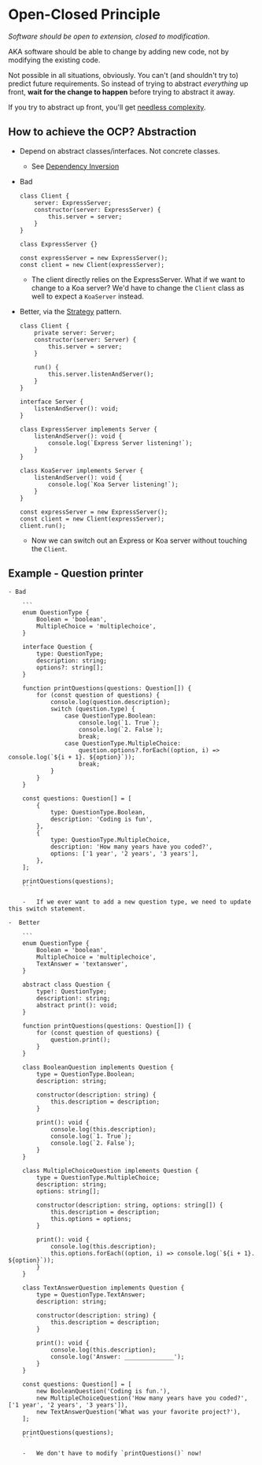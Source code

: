 # Open-Closed Principle

_Software should be open to extension, closed to modification_.

AKA software should be able to change by adding new code, not by modifying the existing code.

Not possible in all situations, obviously. You can't (and shouldn't try to) predict future requirements.
So instead of trying to abstract _everything_ up front, **wait for the change to happen** before trying to abstract it away.

If you try to abstract up front, you'll get [needless complexity](/solid-principles/smells).

## How to achieve the OCP? Abstraction

-   Depend on abstract classes/interfaces. Not concrete classes.

    -   See [Dependency Inversion](/solid-principles/dependency-inversion)

-   Bad

    ```
    class Client {
        server: ExpressServer;
        constructor(server: ExpressServer) {
            this.server = server;
        }
    }

    class ExpressServer {}

    const expressServer = new ExpressServer();
    const client = new Client(expressServer);
    ```

    -   The client directly relies on the ExpressServer. What if we want to change to a Koa server?
        We'd have to change the `Client` class as well to expect a `KoaServer` instead.

-   Better, via the [Strategy](/design-patterns) pattern.

    ```
    class Client {
        private server: Server;
        constructor(server: Server) {
            this.server = server;
        }

        run() {
            this.server.listenAndServer();
        }
    }

    interface Server {
        listenAndServer(): void;
    }

    class ExpressServer implements Server {
        listenAndServer(): void {
            console.log(`Express Server listening!`);
        }
    }

    class KoaServer implements Server {
        listenAndServer(): void {
            console.log(`Koa Server listening!`);
        }
    }

    const expressServer = new ExpressServer();
    const client = new Client(expressServer);
    client.run();
    ```

    -   Now we can switch out an Express or Koa server without touching the `Client`.

## Example - Question printer

    - Bad

        ```
        enum QuestionType {
            Boolean = 'boolean',
            MultipleChoice = 'multiplechoice',
        }

        interface Question {
            type: QuestionType;
            description: string;
            options?: string[];
        }

        function printQuestions(questions: Question[]) {
            for (const question of questions) {
                console.log(question.description);
                switch (question.type) {
                    case QuestionType.Boolean:
                        console.log(`1. True`);
                        console.log(`2. False`);
                        break;
                    case QuestionType.MultipleChoice:
                        question.options?.forEach((option, i) => console.log(`${i + 1}. ${option}`));
                        break;
                }
            }
        }

        const questions: Question[] = [
            {
                type: QuestionType.Boolean,
                description: 'Coding is fun',
            },
            {
                type: QuestionType.MultipleChoice,
                description: 'How many years have you coded?',
                options: ['1 year', '2 years', '3 years'],
            },
        ];

        printQuestions(questions);
        ```

        -   If we ever want to add a new question type, we need to update this switch statement.

    -  Better

        ```
        enum QuestionType {
            Boolean = 'boolean',
            MultipleChoice = 'multiplechoice',
            TextAnswer = 'textanswer',
        }

        abstract class Question {
            type!: QuestionType;
            description!: string;
            abstract print(): void;
        }

        function printQuestions(questions: Question[]) {
            for (const question of questions) {
                question.print();
            }
        }

        class BooleanQuestion implements Question {
            type = QuestionType.Boolean;
            description: string;

            constructor(description: string) {
                this.description = description;
            }

            print(): void {
                console.log(this.description);
                console.log(`1. True`);
                console.log(`2. False`);
            }
        }

        class MultipleChoiceQuestion implements Question {
            type = QuestionType.MultipleChoice;
            description: string;
            options: string[];

            constructor(description: string, options: string[]) {
                this.description = description;
                this.options = options;
            }

            print(): void {
                console.log(this.description);
                this.options.forEach((option, i) => console.log(`${i + 1}. ${option}`));
            }
        }

        class TextAnswerQuestion implements Question {
            type = QuestionType.TextAnswer;
            description: string;

            constructor(description: string) {
                this.description = description;
            }

            print(): void {
                console.log(this.description);
                console.log('Answer: ______________');
            }
        }

        const questions: Question[] = [
            new BooleanQuestion('Coding is fun.'),
            new MultipleChoiceQuestion('How many years have you coded?', ['1 year', '2 years', '3 years']),
            new TextAnswerQuestion('What was your favorite project?'),
        ];

        printQuestions(questions);
        ```

        -   We don't have to modify `printQuestions()` now!
